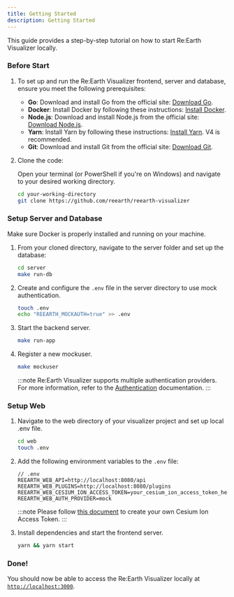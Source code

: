 ```yaml
---
title: Getting Started
description: Getting Started
---
```



This guide provides a step-by-step tutorial on how to start Re:Earth Visualizer locally.

### Before Start

<Steps>

1. To set up and run the Re:Earth Visualizer frontend, server and database, ensure you meet the following prerequisites:

   - **Go**: Download and install Go from the official site: <a href="https://golang.org/dl/" target="_blank"> Download Go</a>.
   - **Docker**: Install Docker by following these instructions: <a href="https://docs.docker.com/engine/install/" target="_blank"> Install Docker</a>.
   - **Node.js**: Download and install Node.js from the official site: <a href="https://nodejs.org/en/download/" target="_blank"> Download Node.js</a>.
   - **Yarn**: Install Yarn by following these instructions: <a href="https://classic.yarnpkg.com/en/docs/install" target="_blank"> Install Yarn</a>. V4 is recommended.
   - **Git**: Download and install Git from the official site: <a href="https://git-scm.com/downloads" target="_blank"> Download Git</a>.

2. Clone the code:

   Open your terminal (or PowerShell if you're on Windows) and navigate to your desired working directory.

   ```bash
   cd your-working-directory
   git clone https://github.com/reearth/reearth-visualizer
   ```

</Steps>

### Setup Server and Database

Make sure Docker is properly installed and running on your machine.

<Steps>

1. From your cloned directory, navigate to the server folder and set up the database:

   ```bash
   cd server
   make run-db
   ```

2. Create and configure the `.env` file in the server directory to use mock authentication.

   ```bash
   touch .env
   echo "REEARTH_MOCKAUTH=true" >> .env
   ```

3. Start the backend server.

   ```bash
   make run-app
   ```

4. Register a new mockuser.

   ```bash
   make mockuser
   ```

   :::note
   Re:Earth Visualizer supports multiple authentication providers. For more information, refer to the [Authentication](/docs/core-concepts/authentication) documentation.
   :::

</Steps>

### Setup Web

<Steps>

1. Navigate to the web directory of your visualizer project and set up local .env file.

   ```bash
   cd web
   touch .env
   ```

2. Add the following environment variables to the `.env` file:

   ```plaintext
   // .env
   REEARTH_WEB_API=http://localhost:8080/api
   REEARTH_WEB_PLUGINS=http://localhost:8080/plugins
   REEARTH_WEB_CESIUM_ION_ACCESS_TOKEN=your_cesium_ion_access_token_here
   REEARTH_WEB_AUTH_PROVIDER=mock
   ```

   :::note
   Please follow <a href="https://cesium.com/learn/ion/cesium-ion-access-tokens/" target="_blank">this document</a> to create your own Cesium Ion Access Token.
   :::

3. Install dependencies and start the frontend server.

   ```bash
   yarn && yarn start
   ```

</Steps>

### Done!

You should now be able to access the Re:Earth Visualizer locally at <a href="http://localhost:3000" target="_blank">`http://localhost:3000`</a>.
